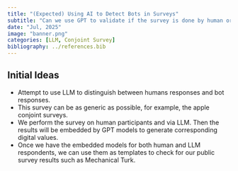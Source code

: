 ```yaml
---
title: "(Expected) Using AI to Detect Bots in Surveys"
subtitle: "Can we use GPT to validate if the survey is done by human or AI?"
date: "Jul, 2025"
image: "banner.png"
categories: [LLM, Conjoint Survey]
bibliography: ../references.bib
---
```


## Initial Ideas

-   Attempt to use LLM to distinguish between humans responses and bot responses.
-   This survey can be as generic as possible, for example, the apple conjoint surveys.
-   We perform the survey on human participants and via LLM. Then the results will be embedded by GPT models to generate corresponding digital values.
-   Once we have the embedded models for both human and LLM respondents, we can use them as templates to check for our public survey results such as Mechanical Turk.
